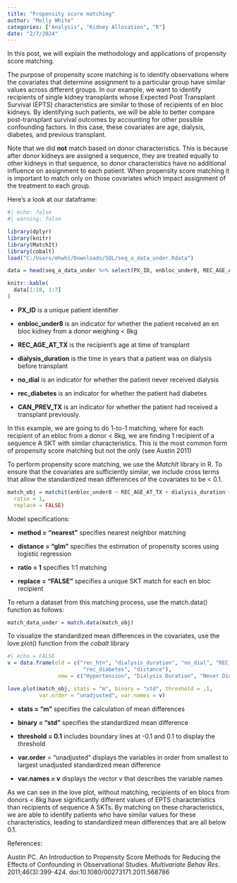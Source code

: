 ```yaml
---
title: "Propensity score matching"
author: "Molly White"
categories: ["Analysis", "Kidney Allocation", "R"]
date: "2/7/2024"
---
```


In this post, we will explain the methodology and applications of propensity score matching.

The purpose of propensity score matching is to identify observations where the covariates that determine assignment to a particular group have similar values across different groups. In our example, we want to identify recipients of single kidney transplants whose Expected Post Transplant Survival (EPTS) characteristics are similar to those of recipients of en bloc kidneys. By identifying such patients, we will be able to better compare post-transplant survival outcomes by accounting for other possible confounding factors. In this case, these covariates are age, dialysis, diabetes, and previous transplant.

Note that we did **not** match based on donor characteristics. This is because after donor kidneys are assigned a sequence, they are treated equally to other kidneys in that sequence, so donor characteristics have no additional influence on assignment to each patient. When propensity score matching it is important to match only on those covariates which impact assignment of the treatment to each group.

Here's a look at our dataframe:

```r
#| echo: false
#| warning: false

library(dplyr)
library(knitr)
library(MatchIt)
library(cobalt)
load("C:/Users/mhwhi/Downloads/SQL/seq_a_data_under.Rdata")

data = head(seq_a_data_under %>% select(PX_ID, enbloc_under8, REC_AGE_AT_TX, dialysis_duration, no_dial, rec_diabetes, CAN_PREV_TX), 10)

knitr::kable(
  data[1:10, 1:7]
)
```

-   **PX_ID** is a unique patient identifier

-   **enbloc_under8** is an indicator for whether the patient received an en bloc kidney from a donor weighing \< 8kg

-   **REC_AGE_AT_TX** is the recipient's age at time of transplant

-   **dialysis_duration** is the time in years that a patient was on dialysis before transplant

-   **no_dial** is an indicator for whether the patient never received dialysis

-   **rec_diabetes** is an indicator for whether the patient had diabetes

-   **CAN_PREV_TX** is an indicator for whether the patient had received a transplant previously.

In this example, we are going to do 1-to-1 matching, where for each recipient of an ebloc from a donor \< 8kg, we are finding 1 recipient of a sequence A SKT with similar characteristics. This is the most common form of propensity score matching but not the only (see Austin 2011)

To perform propensity score matching, we use the *MatchIt* library in R. To ensure that the covariates are sufficiently similar, we include cross terms that allow the standardized mean differences of the covariates to be \< 0.1.

```r
match_obj = matchit(enbloc_under8 ~ REC_AGE_AT_TX + dialysis_duration + no_dial + rec_diabetes + CAN_PREV_TX + REC_AGE_AT_TX*no_dial + REC_AGE_AT_TX*rec_diabetes, data = seq_a_data_under, method = "nearest", distance ="glm",
  ratio = 1,
  replace = FALSE)
```

Model specifications:

-   **method = "nearest"** specifies nearest neighbor matching

-   **distance = "glm"** specifies the estimation of propensity scores using logistic regression

-   **ratio = 1** specifies 1:1 matching

-   **replace = "FALSE"** specifies a unique SKT match for each en bloc recipient

To return a dataset from this matching process, use the match.data() function as follows:

```r
match_data_under = match.data(match_obj)

```

To visualize the standardized mean differences in the covariates, use the love.plot() function from the *cobalt* library

```r
#| echo = FALSE
v = data.frame(old = c("rec_htn", "dialysis_duration", "no_dial", "REC_AGE_AT_TX", "CAN_PREV_TX", 
                        "rec_diabetes", "distance"),
                new = c("Hypertension", "Dialysis Duration", "Never Dialyzed", "Age", "Previous Transplant", "Diabetes", "Propensity Score"))


```

```r
love.plot(match_obj, stats = "m", binary = "std", threshold = .1, 
          var.order = "unadjusted", var.names = v)

```

-   **stats = "m"** specifies the calculation of mean differences

-   **binary = "std"** specifies the standardized mean difference

-   **threshold = 0.1** includes boundary lines at -0.1 and 0.1 to display the threshold

-   **var.order** = "unadjusted" displays the variables in order from smallest to largest unadjusted standardized mean difference

-   **var.names = v** displays the vector v that describes the variable names

As we can see in the love plot, without matching, recipients of en blocs from donors \< 8kg have significantly different values of EPTS characteristics than recipients of sequence A SKTs. By matching on these characteristics, we are able to identify patients who have similar values for these characteristics, leading to standardized mean differences that are all below 0.1.

References:

Austin PC. An Introduction to Propensity Score Methods for Reducing the Effects of Confounding in Observational Studies. *Multivariate Behav Res*. 2011;46(3):399-424. doi:10.1080/00273171.2011.568786
